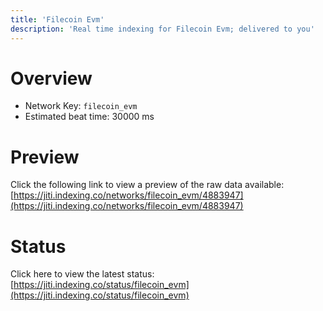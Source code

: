 ```yaml
---
title: 'Filecoin Evm'
description: 'Real time indexing for Filecoin Evm; delivered to you'
---
```


# Overview
- Network Key: `filecoin_evm`
- Estimated beat time: 30000 ms

# Preview
Click the following link to view a preview of the raw data available: [https://jiti.indexing.co/networks/filecoin_evm/4883947](https://jiti.indexing.co/networks/filecoin_evm/4883947)

# Status
Click here to view the latest status: [https://jiti.indexing.co/status/filecoin_evm](https://jiti.indexing.co/status/filecoin_evm)
